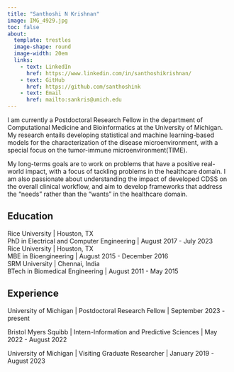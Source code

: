 ```yaml
---
title: "Santhoshi N Krishnan"
image: IMG_4929.jpg
toc: false
about: 
  template: trestles
  image-shape: round
  image-width: 20em
  links:
    - text: LinkedIn
      href: https://www.linkedin.com/in/santhoshikrishnan/
    - text: GitHub
      href: https://github.com/santhoshink
    - text: Email
      href: mailto:sankris@umich.edu
---
```


I am currently a Postdoctoral Research Fellow in the department of Computational Medicine and Bioinformatics at the University of Michigan. My research entails developing statistical and machine learning-based models for the characterization of the disease microenvironment, with a special focus on the tumor-immune microenvironment(TIME).

My long-terms goals are to work on problems that have a positive real-world impact, with a focus of tackling problems in the healthcare domain. I am also passionate about understanding the impact of developed CDSS on the overall clinical workflow, and aim to develop frameworks that address the "needs" rather than the "wants" in the healthcare domain.

## Education

| Rice University \| Houston, TX
| PhD in Electrical and Computer Engineering \| August 2017 - July 2023

| Rice University \| Houston, TX
| MBE in Bioengineering \| August 2015 - December 2016

| SRM University \| Chennai, India
| BTech in Biomedical Engineering \| August 2011 - May 2015

## Experience

University of Michigan \| Postdoctoral Research Fellow \| September 2023 - present

Bristol Myers Squibb \| Intern-Information and Predictive Sciences \| May 2022 - August 2022

University of Michigan \| Visiting Graduate Researcher \| January 2019 - August 2023

```         
```
